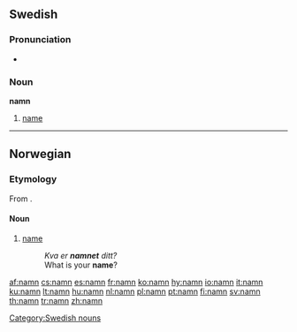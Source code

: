 ==Swedish==
===Pronunciation===
*{{audio|Sv-namn.ogg|audio}}

===Noun===
{{sv-noun|gender=Neuter|namn|namnet|namn|namnen|namns|namnets|namns|namnens}}
'''namn''' {{n}}

# [[name]]


[[Category:Swedish nouns]]

----
==Norwegian==

===Etymology===

From {{etyl|non|nn}} {{term|nafn|lang=non}}.

====Noun====
{{nn-noun-n1}}{{context|nynorsk}}

# [[name]]
#: ''Kva er '''namnet''' ditt?''
#: What is your '''name'''?

[[af:namn]]
[[cs:namn]]
[[es:namn]]
[[fr:namn]]
[[ko:namn]]
[[hy:namn]]
[[io:namn]]
[[it:namn]]
[[ku:namn]]
[[lt:namn]]
[[hu:namn]]
[[nl:namn]]
[[pl:namn]]
[[pt:namn]]
[[fi:namn]]
[[sv:namn]]
[[th:namn]]
[[tr:namn]]
[[zh:namn]]
